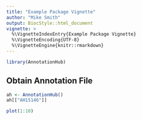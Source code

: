 ```yaml
---
title: "Example Package Vignette"
author: "Mike Smith"
output: BiocStyle::html_document
vignette: >
  %\VignetteIndexEntry{Example Package Vignette}
  %\VignetteEncoding{UTF-8}  
  %\VignetteEngine{knitr::rmarkdown}
---
```



```r
library(AnnotationHub)
```

## Obtain Annotation File

```r
ah <- AnnotationHub()
ah[["AH15146"]]
```


```r
plot(1:10)
```



